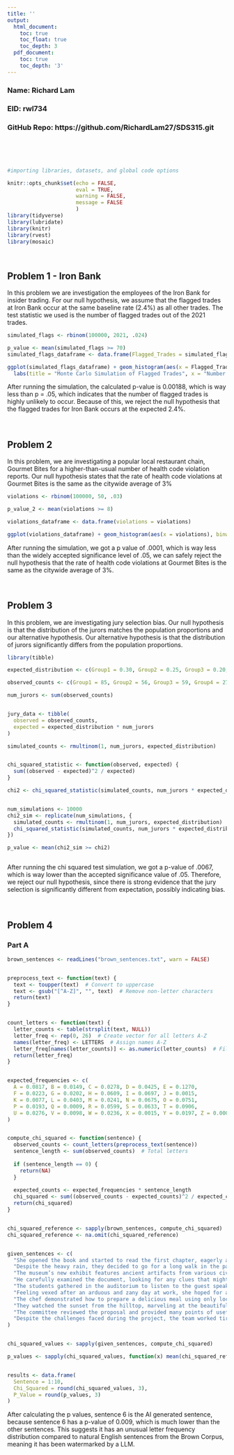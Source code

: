 ```yaml
---
title: ''
output:
  html_document:
    toc: true
    toc_float: true
    toc_depth: 3
  pdf_document:
    toc: true
    toc_depth: '3'
---
```

### Name: Richard Lam
### EID: rwl734
### GitHub Repo: https://github.com/RichardLam27/SDS315.git
\
\
\

```r

#importing libraries, datasets, and global code options

knitr::opts_chunk$set(echo = FALSE,
                      eval = TRUE, 
                      warning = FALSE, 
                      message = FALSE
                      )
library(tidyverse)
library(lubridate)
library(knitr)
library(rvest)
library(mosaic)

  
```

## Problem 1 - Iron Bank


In this problem we are investigation the employees of the Iron Bank for insider trading. For our null hypothesis, we assume that the flagged trades at Iron Bank occur at the same baseline rate (2.4%) as all other trades. The test statistic we used is the number of flagged trades out of the 2021 trades. 

```r

simulated_flags <- rbinom(100000, 2021, .024)

p_value <- mean(simulated_flags >= 70)
simulated_flags_dataframe <- data.frame(Flagged_Trades = simulated_flags)

ggplot(simulated_flags_dataframe) + geom_histogram(aes(x = Flagged_Trades), color = "black") + 
  labs(title = "Monte Carlo Simulation of Flagged Trades", x = "Number of Flagged Trades", y = "Frequency")


```

After running the simulation, the calculated p-value is 0.00188, which is way less than p = .05, which indicates that the number of flagged trades is highly unlikely to occur. Because of this, we reject the null hypothesis that the flagged trades for Iron Bank occurs at the expected 2.4%.  

\

## Problem 2 

In this problem, we are investigating a popular local restaurant chain, Gourmet Bites for a higher-than-usual number of health code violation reports. Our null hypothesis states that the rate of health code violations at Gourmet Bites is the same as the citywide average of 3%

```r

violations <- rbinom(100000, 50, .03)

p_value_2 <- mean(violations >= 8)

violations_dataframe <- data.frame(violations = violations)

ggplot(violations_dataframe) + geom_histogram(aes(x = violations), binwidth = 1, color = "black")
```

After running the simulation, we got a p value of .0001, which is way less than the widely accepted significance level of .05, we can safely reject the null hypothesis that the rate of health code violations at Gourmet Bites is the same as the citywide average of 3%.

\

## Problem 3

In this problem, we are investigating jury selection bias. Our null hypothesis is that the distribution of the jurors matches the population proportions and our alternative hypothesis. Our alternative hypothesis is that the distribution of jurors significantly differs from the population proportions.

```r
library(tibble)  

expected_distribution <- c(Group1 = 0.30, Group2 = 0.25, Group3 = 0.20, Group4 = 0.15, Group5 = 0.10)

observed_counts <- c(Group1 = 85, Group2 = 56, Group3 = 59, Group4 = 27, Group5 = 13)

num_jurors <- sum(observed_counts)


jury_data <- tibble(
  observed = observed_counts,
  expected = expected_distribution * num_jurors
)

simulated_counts <- rmultinom(1, num_jurors, expected_distribution)


chi_squared_statistic <- function(observed, expected) {
  sum((observed - expected)^2 / expected)
}

chi2 <- chi_squared_statistic(simulated_counts, num_jurors * expected_distribution)


num_simulations <- 10000
chi2_sim <- replicate(num_simulations, {
  simulated_counts <- rmultinom(1, num_jurors, expected_distribution)
  chi_squared_statistic(simulated_counts, num_jurors * expected_distribution)
})

p_value <- mean(chi2_sim >= chi2)



```

After running the chi squared test simulation, we got a p-value of .0067, which is way lower than the accepted significance value of .05. Therefore, we reject our null hypothesis, since there is strong evidence that the jury selection is significantly different from expectation, possibly indicating bias.

\

## Problem 4

### Part A

```r
brown_sentences <- readLines("brown_sentences.txt", warn = FALSE)


preprocess_text <- function(text) {
  text <- toupper(text)  # Convert to uppercase
  text <- gsub("[^A-Z]", "", text)  # Remove non-letter characters
  return(text)
}


count_letters <- function(text) {
  letter_counts <- table(strsplit(text, NULL))
  letter_freq <- rep(0, 26)  # Create vector for all letters A-Z
  names(letter_freq) <- LETTERS  # Assign names A-Z
  letter_freq[names(letter_counts)] <- as.numeric(letter_counts)  # Fill counts
  return(letter_freq)
}


expected_frequencies <- c(
  A = 0.0817, B = 0.0149, C = 0.0278, D = 0.0425, E = 0.1270, 
  F = 0.0223, G = 0.0202, H = 0.0609, I = 0.0697, J = 0.0015, 
  K = 0.0077, L = 0.0403, M = 0.0241, N = 0.0675, O = 0.0751, 
  P = 0.0193, Q = 0.0009, R = 0.0599, S = 0.0633, T = 0.0906, 
  U = 0.0276, V = 0.0098, W = 0.0236, X = 0.0015, Y = 0.0197, Z = 0.0007
)


compute_chi_squared <- function(sentence) {
  observed_counts <- count_letters(preprocess_text(sentence))
  sentence_length <- sum(observed_counts)  # Total letters
  
  if (sentence_length == 0) {
    return(NA)  
  }
  
  expected_counts <- expected_frequencies * sentence_length
  chi_squared <- sum((observed_counts - expected_counts)^2 / expected_counts)
  return(chi_squared)
}


chi_squared_reference <- sapply(brown_sentences, compute_chi_squared)
chi_squared_reference <- na.omit(chi_squared_reference)  


given_sentences <- c(
  "She opened the book and started to read the first chapter, eagerly anticipating what might come next.",
  "Despite the heavy rain, they decided to go for a long walk in the park, crossing the main avenue by the fountain in the center.",
  "The museum’s new exhibit features ancient artifacts from various civilizations around the world.",
  "He carefully examined the document, looking for any clues that might help solve the mystery.",
  "The students gathered in the auditorium to listen to the guest speaker’s inspiring lecture.",
  "Feeling vexed after an arduous and zany day at work, she hoped for a peaceful and quiet evening at home, cozying up after a quick dinner with some TV, or maybe a book on her upcoming visit to Auckland.",
  "The chef demonstrated how to prepare a delicious meal using only locally sourced ingredients, focusing mainly on some excellent dinner recipes from Spain.",
  "They watched the sunset from the hilltop, marveling at the beautiful array of colors in the sky.",
  "The committee reviewed the proposal and provided many points of useful feedback to improve the project’s effectiveness.",
  "Despite the challenges faced during the project, the team worked tirelessly to ensure its successful completion, resulting in a product that exceeded everyone’s expectations."
)


chi_squared_values <- sapply(given_sentences, compute_chi_squared)

p_values <- sapply(chi_squared_values, function(x) mean(chi_squared_reference >= x))


results <- data.frame(
  Sentence = 1:10,
  Chi_Squared = round(chi_squared_values, 3),
  P_Value = round(p_values, 3)
)

```

After calculating the p values, sentence 6 is the AI generated sentence, because sentence 6 has a p-value of 0.009, which is much lower than the other sentences. This suggests it has an unusual letter frequency distribution compared to natural English sentences from the Brown Corpus, meaning it has been watermarked by a LLM.

